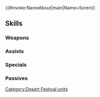 {{#invoke:NameAbout|main|Name=Soren}}{{HeroPage Tabs}}
{{Hero Infobox
|Name=Soren
|Title=Wind of Tradition
|WeaponType=Blue Tome
|MoveType=Infantry
|Origin=Fire Emblem: Radiant Dawn
|Gender=Male
|actorEN=Kyle McCarley
|actorJP=村瀬歩
|artist=sena
|additionDate=January 10, 2023
|releaseDate=January 10, 2023
|cv1=9
|cv2=100300
|TagID=カダインセネリオ
|InternalID=903
|Properties=limited,tempest,specDisplay,hat,tiara
|description=Soren, dressed in the robes of the Khadein school of magic, struggling to hide his confusion over the garb's significance. Appears in Fire Emblem: Radiant Dawn.
}}
{{Stats Page
|Lv1HP=16|Lv1ATK=10|Lv1SPD=8|Lv1DEF=5|Lv1RES=12
|GRHP=50|GRATK=75|GRSPD=60|GRDEF=30|GRRES=75
}}
==Skills==
===Weapons===
{{Weapons Table
|weapon1=Thunder
|weapon1Default=1
|weapon1Unlock=1
|weapon2=Elthunder
|weapon2Default=2
|weapon2Unlock=2
|weapon3=Magical Lantern
|weapon3Default=3
|weapon3Unlock=3
|weapon4=Magical Lantern+
|weapon4Default=5
|weapon4Unlock=5
}}
===Assists===
{{Assists Table}}
===Specials===
{{Specials Table
|special1=Chilling Wind
|special1Default=4
|special1Unlock=3
|special2=Glacies
|special2Unlock=4
}}
===Passives===
{{Passives Table
|passiveA1=Atk/Res Form 1
|passiveA2=Atk/Res Form 2
|passiveA3=Atk/Res Form 3
|passiveA1Unlock=1
|passiveA2Unlock=2
|passiveA3Unlock=4
|passiveC1=Infantry Breath 1
|passiveC2=Infantry Breath 2
|passiveC3=Infantry Breath 3
|passiveC1Unlock=3
|passiveC2Unlock=4
|passiveC3Unlock=5
}}
{{Heroes Navbox}}
[[Category:Desert Festival units]]